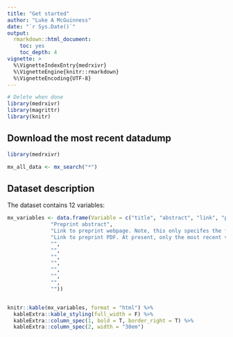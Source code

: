 ```yaml
---
title: "Get started"
author: "Luke A McGuinness"
date: "`r Sys.Date()`"
output:
  rmarkdown::html_document:
    toc: yes
    toc_depth: 4
vignette: >
  %\VignetteIndexEntry{medrxivr}
  %\VignetteEngine{knitr::rmarkdown}
  %\VignetteEncoding{UTF-8}
---
```


```r
# Delete when done
library(medrxivr)
library(magrittr)
library(knitr)
```

## Download the most recent datadump

```r
library(medrxivr)

mx_all_data <- mx_search("*")

```

## Dataset description

The dataset contains 12 variables: 

```r

mx_variables <- data.frame(Variable = c("title", "abstract", "link", "pdf", "date", "subject", "authors", "bibtex", "id", "pdf_name", "extraction_date", "node"), Description = c("Preprint title",
              "Preprint abstract",
              "Link to preprint webpage. Note, this only specifes the file path from the base medRxiv url (https://www.medrxiv.org), e.g \"/content/10.1101/19012377v1?versioned=TRUE\". The \"?versioned=TRUE\" is required, as otherwise, the URL will resolve to the most recent version of the article (assuming there is >1 version available).",
              "Link to preprint PDF. At present, only the most recent version of the PDF is returned in \`mx_download()\`",
              "",
              "",
              "",
              "",
              "",
              "",
              "",
              ""))


knitr::kable(mx_variables, format = "html") %>%
  kableExtra::kable_styling(full_width = F) %>%
  kableExtra::column_spec(1, bold = T, border_right = T) %>%
  kableExtra::column_spec(2, width = "30em")

```
